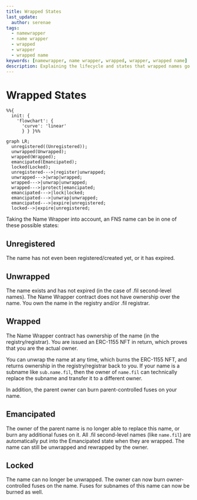 ```yaml
---
title: Wrapped States
last_update:
  author: serenae
tags:
  - namewrapper
  - name wrapper
  - wrapped
  - wrapper
  - wrapped name
keywords: [namewrapper, name wrapper, wrapped, wrapper, wrapped name]
description: Explaining the lifecycle and states that wrapped names go through
---
```


# Wrapped States

```mermaid
%%{
  init: {
    'flowchart': {
      'curve': 'linear'
      } } }%%

graph LR;
  unregistered((Unregistered));
  unwrapped(Unwrapped);
  wrapped(Wrapped);
  emancipated(Emancipated);
  locked(Locked);
  unregistered--->|register|unwrapped;
  unwrapped--->|wrap|wrapped;
  wrapped--->|unwrap|unwrapped;
  wrapped--->|protect|emancipated;
  emancipated--->|lock|locked;
  emancipated--->|unwrap|unwrapped;
  emancipated--->|expire|unregistered;
  locked-->|expire|unregistered;
```

Taking the Name Wrapper into account, an FNS name can be in one of these possible states:

## Unregistered
The name has not even been registered/created yet, or it has expired.

## Unwrapped
The name exists and has not expired (in the case of .fil second-level names). The Name Wrapper contract does not have ownership over the name. You own the name in the registry and/or .fil registrar.

## Wrapped
The Name Wrapper contract has ownership of the name (in the registry/registrar). You are issued an ERC-1155 NFT in return, which proves that you are the actual owner.  

You can unwrap the name at any time, which burns the ERC-1155 NFT, and returns ownership in the registry/registrar back to you. If your name is a subname like `sub.name.fil`, then the owner of `name.fil` can technically replace the subname and transfer it to a different owner.

In addition, the parent owner can burn parent-controlled fuses on your name.

## Emancipated
The owner of the parent name is no longer able to replace this name, or burn any additional fuses on it. All .fil second-level names (like `name.fil`) are automatically put into the Emancipated state when they are wrapped. The name can still be unwrapped and rewrapped by the owner.

## Locked
The name can no longer be unwrapped. The owner can now burn owner-controlled fuses on the name. Fuses for subnames of this name can now be burned as well.

